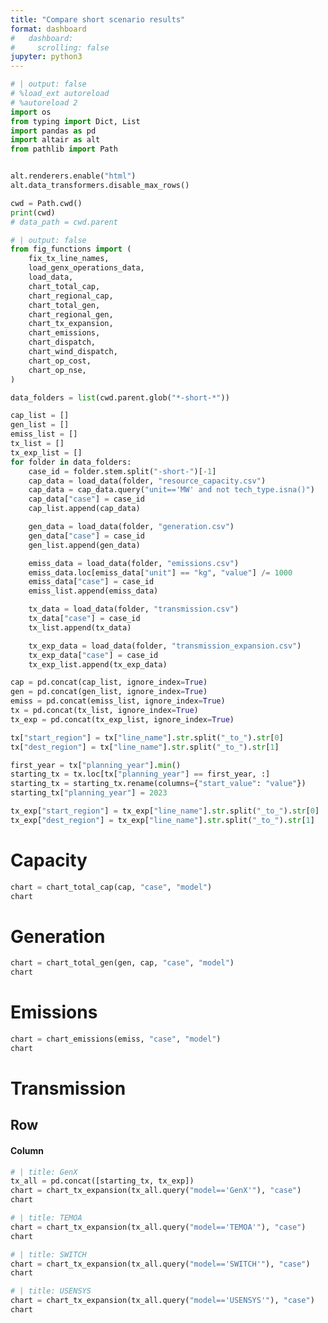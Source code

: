 ```yaml
---
title: "Compare short scenario results"
format: dashboard
#   dashboard:
#     scrolling: false
jupyter: python3
---
```


```python
# | output: false
# %load_ext autoreload
# %autoreload 2
import os
from typing import Dict, List
import pandas as pd
import altair as alt
from pathlib import Path


alt.renderers.enable("html")
alt.data_transformers.disable_max_rows()

cwd = Path.cwd()
print(cwd)
# data_path = cwd.parent
```
```python
# | output: false
from fig_functions import (
    fix_tx_line_names,
    load_genx_operations_data,
    load_data,
    chart_total_cap,
    chart_regional_cap,
    chart_total_gen,
    chart_regional_gen,
    chart_tx_expansion,
    chart_emissions,
    chart_dispatch,
    chart_wind_dispatch,
    chart_op_cost,
    chart_op_nse,
)

data_folders = list(cwd.parent.glob("*-short-*"))

cap_list = []
gen_list = []
emiss_list = []
tx_list = []
tx_exp_list = []
for folder in data_folders:
    case_id = folder.stem.split("-short-")[-1]
    cap_data = load_data(folder, "resource_capacity.csv")
    cap_data = cap_data.query("unit=='MW' and not tech_type.isna()")
    cap_data["case"] = case_id
    cap_list.append(cap_data)

    gen_data = load_data(folder, "generation.csv")
    gen_data["case"] = case_id
    gen_list.append(gen_data)

    emiss_data = load_data(folder, "emissions.csv")
    emiss_data.loc[emiss_data["unit"] == "kg", "value"] /= 1000
    emiss_data["case"] = case_id
    emiss_list.append(emiss_data)

    tx_data = load_data(folder, "transmission.csv")
    tx_data["case"] = case_id
    tx_list.append(tx_data)

    tx_exp_data = load_data(folder, "transmission_expansion.csv")
    tx_exp_data["case"] = case_id
    tx_exp_list.append(tx_exp_data)

cap = pd.concat(cap_list, ignore_index=True)
gen = pd.concat(gen_list, ignore_index=True)
emiss = pd.concat(emiss_list, ignore_index=True)
tx = pd.concat(tx_list, ignore_index=True)
tx_exp = pd.concat(tx_exp_list, ignore_index=True)

tx["start_region"] = tx["line_name"].str.split("_to_").str[0]
tx["dest_region"] = tx["line_name"].str.split("_to_").str[1]

first_year = tx["planning_year"].min()
starting_tx = tx.loc[tx["planning_year"] == first_year, :]
starting_tx = starting_tx.rename(columns={"start_value": "value"})
starting_tx["planning_year"] = 2023

tx_exp["start_region"] = tx_exp["line_name"].str.split("_to_").str[0]
tx_exp["dest_region"] = tx_exp["line_name"].str.split("_to_").str[1]


```

# Capacity

```python
chart = chart_total_cap(cap, "case", "model")
chart
```

# Generation

```python
chart = chart_total_gen(gen, cap, "case", "model")
chart
```

# Emissions

```python
chart = chart_emissions(emiss, "case", "model")
chart
```

# Transmission

## Row

#### Column {.tabset}

```python
# | title: GenX
tx_all = pd.concat([starting_tx, tx_exp])
chart = chart_tx_expansion(tx_all.query("model=='GenX'"), "case")
chart
```
```python
# | title: TEMOA
chart = chart_tx_expansion(tx_all.query("model=='TEMOA'"), "case")
chart
```
```python
# | title: SWITCH
chart = chart_tx_expansion(tx_all.query("model=='SWITCH'"), "case")
chart
```
```python
# | title: USENSYS
chart = chart_tx_expansion(tx_all.query("model=='USENSYS'"), "case")
chart
```